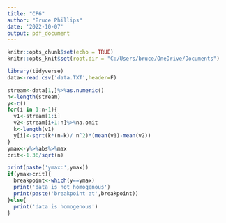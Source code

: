 ---
title: "CP6"
author: "Bruce Phillips"
date: '2022-10-07'
output: pdf_document
---

```{r setup, include=FALSE}
knitr::opts_chunk$set(echo = TRUE)
knitr::opts_knit$set(root.dir = "C:/Users/bruce/OneDrive/Documents")
```

```{r include=FALSE}
library(tidyverse)
data<-read.csv('data.TXT',header=F)
```
```{r}
stream<-data[1,]%>%as.numeric()
n<-length(stream)
y<-c()
for(i in 1:n-1){
  v1<-stream[1:i]
  v2<-stream[i+1:n]%>%na.omit
  k<-length(v1)
  y[i]<-sqrt(k*(n-k)/ n^2)*(mean(v1)-mean(v2))
}
ymax<-y%>%abs%>%max
crit<-1.36/sqrt(n)

print(paste('ymax:',ymax))
if(ymax>crit){
  breakpoint<-which(y==ymax)
  print('data is not homogenous')
  print(paste('breakpoint at',breakpoint))
}else{
  print('data is homogenous')
}
```

